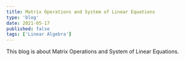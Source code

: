 ---
title: Matrix Operations and System of Linear Equations
type: 'blog'
date: 2021-05-17
published: false
tags: ['Linear Algebra']
---

This blog is about Matrix Operations and System of Linear Equations.
